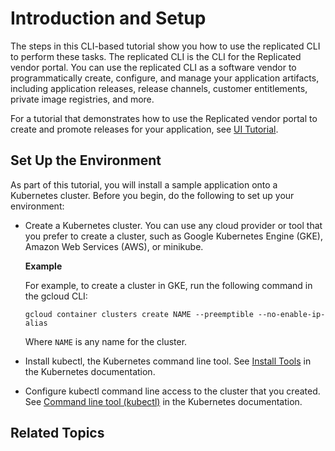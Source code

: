 
# Introduction and Setup

<TutorialIntro/>

The steps in this CLI-based tutorial show you how to use the replicated CLI to perform these tasks. The replicated CLI is the CLI for the Replicated vendor portal. You can use the replicated CLI as a software vendor to programmatically create, configure, and manage your application artifacts, including application releases, release channels, customer entitlements, private image registries, and more.

For a tutorial that demonstrates how to use the Replicated vendor portal to create and promote releases for your application, see [UI Tutorial](tutorial-ui-setup).

<KubernetesTraining/>

## Set Up the Environment

As part of this tutorial, you will install a sample application onto a Kubernetes cluster. Before you begin, do the following to set up your environment:

* Create a Kubernetes cluster. You can use any cloud provider or tool that you prefer to create a cluster, such as Google Kubernetes Engine (GKE), Amazon Web Services (AWS), or minikube.

  **Example**

  For example, to create a cluster in GKE, run the following command in the gcloud CLI:

  ```
  gcloud container clusters create NAME --preemptible --no-enable-ip-alias
  ```
  Where `NAME` is any name for the cluster.

* Install kubectl, the Kubernetes command line tool. See [Install Tools](https://kubernetes.io/docs/tasks/tools/) in the Kubernetes documentation.
* Configure kubectl command line access to the cluster that you created. See [Command line tool (kubectl)](https://kubernetes.io/docs/reference/kubectl/) in the Kubernetes documentation.

## Related Topics

<RelatedTopics/>
